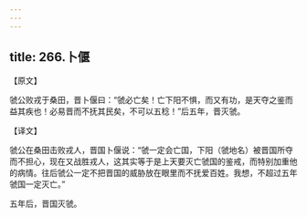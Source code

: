 ```yaml
---
---
---
```

title: 266.卜偃
---



【原文】

虢公败戎于桑田，晋卜偃曰：“虢必亡矣！亡下阳不惧，而又有功，是天夺之鉴而益其疾也！必易晋而不抚其民矣，不可以五稔！”后五年，晋灭虢。

【译文】

虢公在桑田击败戎人，晋国卜偃说：“虢一定会亡国，下阳（虢地名）被晋国所夺而不担心，现在又战胜戎人，这其实等于是上天要灭亡虢国的鉴戒，而特别加重他的病情。往后虢公一定不把晋国的威胁放在眼里而不抚爱百姓。我想，不超过五年虢国一定灭亡。”

五年后，晋国灭虢。